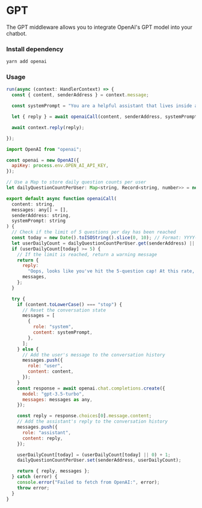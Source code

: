 # GPT

The GPT middleware allows you to integrate OpenAI's GPT model into your chatbot.

### Install dependency

```bash
yarn add openai
```

### Usage

```jsx [index.ts]
run(async (context: HandlerContext) => {
  const { content, senderAddress } = context.message;

  const systemPrompt = "You are a helpful assistant that lives inside a web3 messaging app";

  let { reply } = await openaiCall(content, senderAddress, systemPrompt);

  await context.reply(reply);

});
```

```jsx [lib/openai.ts]
import OpenAI from "openai";

const openai = new OpenAI({
  apiKey: process.env.OPEN_AI_API_KEY,
});

// Use a Map to store daily question counts per user
let dailyQuestionCountPerUser: Map<string, Record<string, number>> = new Map();

export default async function openaiCall(
  content: string,
  messages: any[] = [],
  senderAddress: string,
  systemPrompt: string
) {
  // Check if the limit of 5 questions per day has been reached
  const today = new Date().toISOString().slice(0, 10); // Format: YYYY-MM-DD
  let userDailyCount = dailyQuestionCountPerUser.get(senderAddress) || {};
  if (userDailyCount[today] >= 5) {
    // If the limit is reached, return a warning message
    return {
      reply:
        "Oops, looks like you've hit the 5-question cap! At this rate, my OpenAI key's gonna drain faster than Fabri's crypto funds. NGMI, try again tomorrow!",
      messages,
    };
  }

  try {
    if (content.toLowerCase() === "stop") {
      // Reset the conversation state
      messages = [
        {
          role: "system",
          content: systemPrompt,
        },
      ];
    } else {
      // Add the user's message to the conversation history
      messages.push({
        role: "user",
        content: content,
      });
    }
    const response = await openai.chat.completions.create({
      model: "gpt-3.5-turbo",
      messages: messages as any,
    });

    const reply = response.choices[0].message.content;
    // Add the assistant's reply to the conversation history
    messages.push({
      role: "assistant",
      content: reply,
    });

    userDailyCount[today] = (userDailyCount[today] || 0) + 1;
    dailyQuestionCountPerUser.set(senderAddress, userDailyCount);

    return { reply, messages };
  } catch (error) {
    console.error("Failed to fetch from OpenAI:", error);
    throw error;
  }
}
```
